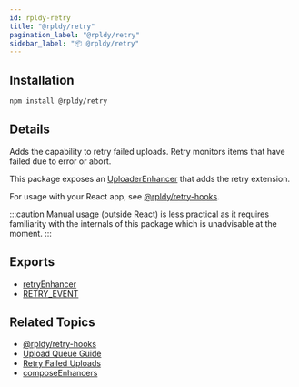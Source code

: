 ```yaml
---
id: rpldy-retry
title: "@rpldy/retry"
pagination_label: "@rpldy/retry"
sidebar_label: "📦 @rpldy/retry"
---
```


## Installation

```bash npm2yarn
npm install @rpldy/retry
```

## Details

Adds the capability to retry failed uploads.
Retry monitors items that have failed due to error or abort.

This package exposes an [UploaderEnhancer](../../getting-started/concepts#enhancer) that adds the retry extension.

For usage with your React app, see [@rpldy/retry-hooks](../rpldy-retry-hooks).

:::caution
Manual usage (outside React) is less practical as it requires familiarity with the internals of this package
which is unadvisable at the moment.
:::

## Exports

* [retryEnhancer](../../api/enhancers/retryEnhancer)
* [RETRY_EVENT](../../api/events#retryEvent)

## Related Topics

* [@rpldy/retry-hooks](../rpldy-retry-hooks)
* [Upload Queue Guide](../../guides/UploadQueue)
* [Retry Failed Uploads](../../guides/RetryFailedUploads)
* [composeEnhancers](../../api/utils/composeEnhancers)

